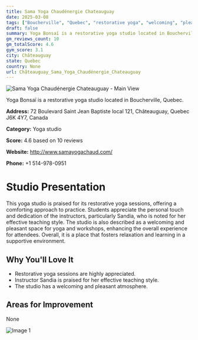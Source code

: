 ```yaml
---
title: Sama Yoga Chaudénergie Chateauguay
date: 2025-03-08
tags: ["Boucherville", "Quebec", "restorative yoga", "welcoming", "pleasant atmosphere", "Châteauguay"]  
draft: false
summary: Yoga Bonsaï is a restorative yoga studio located in Boucherville, Quebec.
gm_reviews_count: 10
gm_totalScore: 4.6
gym_score: 3.1
city: Châteauguay
state: Quebec
country: None
url: Châteauguay_Sama_Yoga_Chaudénergie_Chateauguay
---
```


<div className="aspect-[16/9] relative my-8">
  <img 
    src="https://streetviewpixels-pa.googleapis.com/v1/thumbnail?panoid=y4RTl8xfTHNJlkvKnlgq8w&cb_client=maps_sv.tactile.gps&w=203&h=100&yaw=9.026702&pitch=0&thumbfov=100"
    alt="Sama Yoga Chaudénergie Chateauguay - Main View"
    className="object-cover absolute inset-0 w-full h-full rounded-lg"
  />
</div>

Yoga Bonsaï is a restorative yoga studio located in Boucherville, Quebec.

**Address:** 72 Boulevard Saint Jean Baptiste local 121, Châteauguay, Quebec J6K 4Y7, Canada

**Category:** Yoga studio

**Score:** 4.6 based on 10 reviews

**Website:** http://www.samayogachaud.com/

**Phone:** +1 514-978-0951

# Studio Presentation

This yoga studio is praised for its restorative yoga sessions, offering a comforting approach to practice. Students appreciate the personal touch and dedication of the instructors, particularly Sandia, who is noted for her effective teaching style. The studio is also described as a welcoming and pleasant space for yoga and workshops, enhancing the overall experience for attendees. Overall, it is a place that fosters relaxation and learning in a supportive environment.



## Why You'll Love It

- Restorative yoga sessions are highly appreciated.
- Instructor Sandia is praised for her effective teaching style.
- The studio has a welcoming and pleasant atmosphere.

## Areas for Improvement

None

<div className="grid grid-cols-1 xl:grid-cols-2 gap-4 my-8">
<div className="aspect-[4/3] relative"><img src="https://lh5.googleusercontent.com/p/AF1QipMEwr9euxojFrfITy5YGsIPi1pPjEKnuWTIaW5K=w1920-h1080-k-no" alt="Image 1" className="object-cover absolute inset-0 w-full h-full rounded-lg" /></div>
</div>